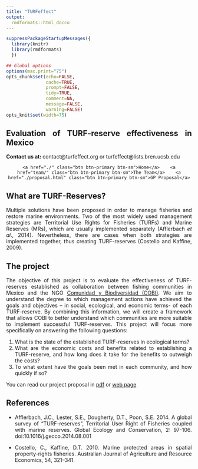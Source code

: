 ```yaml
---
title: "TURFeffect"
output:
  rmdformats::html_docco
---
```


```r
suppressPackageStartupMessages({
  library(knitr)
  library(rmdformats)
  })

## Global options
options(max.print="75")
opts_chunk$set(echo=FALSE,
               cache=TRUE,
               prompt=FALSE,
               tidy=TRUE,
               comment=NA,
               message=FALSE,
               warning=FALSE)
opts_knit$set(width=75)
```

<STYLE TYPE="text/css">
<!--
BODY
  {
  text-align:justify;
  }
-->
</STYLE>

## Evaluation of TURF-reserve effectiveness in Mexico

**Contact us at: ** contact@turfeffect.org or turfeffect@lists.bren.ucsb.edu

<center>
  <div id="contentBox" style="margin:10px auto; width:100%">
  
    <a href="./" class="btn btn-primary btn-sm">Home</a>    <a href="team/" class="btn btn-primary btn-sm">The Team</a>    <a href="./proposal.html" class="btn btn-primary btn-sm">GP Proposal</a>
  
  </div>
</center>


<p>

## What are TURF-Reserves?

Multiple solutions have been proposed in order to manage fisheries and restore marine environments. Two of the most widely used management strategies are Territorial Use Rights for Fisheries (TURFs) and Marine Reserves (MRs), which are usually implemented separately (Afflerbach *et al*., 2014). Nevertheless, there are cases when both strategies are implemented together, thus creating TURF-reserves (Costello and Kaffine, 2009).

## The project

The objective of this project is to evaluate the effectiveness of TURF-reserves established as collaboration between fishing communities in Mexico and the NGO [Comunidad y Biodiversidad (COBI)](cobi.org.mx/en). We aim to understand the degree to which management actions have achieved the goals and objectives – in social, ecological, and economic terms- of each TURF-reserve. By combining this information, we will create a framework that allows COBI to better understand which communities are more suitable to implement successful TURF-reserves. This project will focus more specifically on answering the following questions:

1.	What is the state of the established TURF-reserves in ecological terms? 
2.	What are the economic costs and benefits related to establishing a TURF-reserve, and how long does it take for the benefits to outweigh the costs?
3.	To what extent have the goals been met in each community, and how quickly if so?

You can read our project proposal in [pdf](docs/proposal.pdf) or [web page](./proposal.html)

## References

* Afflerbach, J.C., Lester, S.E., Dougherty, D.T., Poon, S.E. 2014. A global survey of “TURF-reserves”, Territorial User Right of Fisheries coupled with marine reserves. Global Ecology and Conservation, 2: 97-106. doi:10.1016/j.gecco.2014.08.001

* Costello, C., Kaffine, D.T. 2010. Marine protected areas in spatial property-rights fisheries. Australian Journal of Agriculture and Resource Economics, 54, 321–341.

</p>
